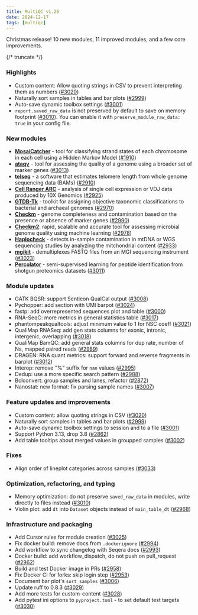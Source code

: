 ```yaml
---
title: MultiQC v1.26
date: 2024-12-17
tags: [multiqc]
---
```


Christmas release! 10 new modules, 11 improved modules, and a few core improvements.

{/* truncate */}

### Highlights

- Custom content: Allow quoting strings in CSV to prevent interpreting them as numbers ([#3020](https://github.com/MultiQC/MultiQC/pull/3020))
- Naturally sort samples in tables and bar plots ([#2999](https://github.com/MultiQC/MultiQC/pull/2999))
- Auto-save dynamic toolbox settings ([#3001](https://github.com/MultiQC/MultiQC/pull/3001))
- `report.saved_raw_data` is not preserved by default to save on memory footprint ([#3010](https://github.com/MultiQC/MultiQC/pull/3010)). You can enable it with `preserve_module_raw_data: true` in your config file.

### New modules

- [**MosaiCatcher**](https://github.com/friendsofstrandseq/mosaicatcher) - tool for classifying strand states of each chromosome in each cell using a Hidden Markov Model ([#1910](https://github.com/MultiQC/MultiQC/pull/1910))
- [**ataqv**](https://github.com/ParkerLab/ataqv) - tool for assessing the quality of a genome using a broader set of marker genes ([#3013](https://github.com/MultiQC/MultiQC/pull/3013))
- [**telseq**](https://github.com/zd1/telseq) - a software that estimates telomere length from whole genome sequencing data (BAMs) ([#2910](https://github.com/MultiQC/MultiQC/pull/2910))
- [**Cell Ranger ARC**](https://support.10xgenomics.com/single-cell-gene-expression/software/pipelines/latest/what-is-cell-ranger) - analysis of single cell expression or VDJ data produced by 10X Genomics ([#2925](https://github.com/MultiQC/MultiQC/pull/2925))
- [**GTDB-Tk**](https://ecogenomics.github.io/GTDBTk/index.html) - toolkit for assigning objective taxonomic classifications to bacterial and archaeal genomes ([#2970](https://github.com/MultiQC/MultiQC/pull/2970))
- [**Checkm**](https://github.com/Ecogenomics/CheckM) - genome completeness and contamination based on the presence or absence of marker genes ([#2990](https://github.com/MultiQC/MultiQC/pull/2990))
- [**Checkm2**](https://github.com/chklovski/CheckM2): rapid, scalable and accurate tool for assessing microbial genome quality using machine learning ([#2978](https://github.com/MultiQC/MultiQC/pull/2978))
- [**Haplocheck**](https://github.com/genepi/haplocheck/) - detects in-sample contamination in mtDNA or WGS sequencing studies by analyzing the mitchondrial content ([#2933](https://github.com/MultiQC/MultiQC/pull/2933))
- [**mgikit**](https://github.com/sagc-bioinformatics/mgikit) - demultiplexes FASTQ files from an MGI sequencing instrument ([#3023](https://github.com/MultiQC/MultiQC/pull/3023))
- [**Percolator**](https://github.com/percolator/percolator) - semi-supervised learning for peptide identification from shotgun proteomics datasets ([#3011](https://github.com/MultiQC/MultiQC/pull/3011))

### Module updates

- GATK BQSR: support Sentieon QualCal output ([#3008](https://github.com/MultiQC/MultiQC/pull/3008))
- Pychopper: add section with UMI barpot ([#3024](https://github.com/MultiQC/MultiQC/pull/3024))
- fastp: add overrepresented sequences plot and table ([#3000](https://github.com/MultiQC/MultiQC/pull/3000))
- RNA-SeqC: more metrics in general statistics table ([#3017](https://github.com/MultiQC/MultiQC/pull/3017))
- phantompeakqualtools: adjust minimum value to 1 for NSC coeff ([#3021](https://github.com/MultiQC/MultiQC/pull/3021))
- QualiMap RNASeq: add gen stats columns for exonic, intronic, intergenic, overlapping ([#3018](https://github.com/MultiQC/MultiQC/pull/3018))
- QualiMap BamQC: add general stats columns for dup rate, number of Ns, mapped paired reads ([#2989](https://github.com/MultiQC/MultiQC/pull/2989))
- DRAGEN: RNA quant metrics: support forward and reverse fragments in barplot ([#3012](https://github.com/MultiQC/MultiQC/pull/3012))
- Interop: remove "%" suffix for `nan` values ([#2995](https://github.com/MultiQC/MultiQC/pull/2995))
- Dedup: use a more specific search pattern ([#2988](https://github.com/MultiQC/MultiQC/pull/2988))
- Bclconvert: group samples and lanes, refactor ([#2872](https://github.com/MultiQC/MultiQC/pull/2872))
- Nanostat: new format: fix parsing sample names ([#3007](https://github.com/MultiQC/MultiQC/pull/3007))

### Feature updates and improvements

- Custom content: allow quoting strings in CSV ([#3020](https://github.com/MultiQC/MultiQC/pull/3020))
- Naturally sort samples in tables and bar plots ([#2999](https://github.com/MultiQC/MultiQC/pull/2999))
- Auto-save dynamic toolbox settings to session and to a file ([#3001](https://github.com/MultiQC/MultiQC/pull/3001))
- Support Python 3.13, drop 3.8 ([#2862](https://github.com/MultiQC/MultiQC/pull/2862))
- Add table tooltips about merged values in groupped samples ([#3002](https://github.com/MultiQC/MultiQC/pull/3002))

### Fixes

- Align order of lineplot categories across samples ([#3033](https://github.com/MultiQC/MultiQC/pull/3033))

### Optimization, refactoring, and typing

- Memory optimization: do not preserve `saved_raw_data` in modules, write directly to files instead ([#3010](https://github.com/MultiQC/MultiQC/pull/3010))
- Violin plot: add `dt` into `Dataset` objects instead of `main_table_dt` ([#2968](https://github.com/MultiQC/MultiQC/pull/2968))

### Infrastructure and packaging

- Add Cursor rules for module creation ([#3025](https://github.com/MultiQC/MultiQC/pull/3025))
- Fix docker build: remove docs from `.dockerignore` ([#2994](https://github.com/MultiQC/MultiQC/pull/2994))
- Add workflow to sync changelog with Seqera docs ([#2993](https://github.com/MultiQC/MultiQC/pull/2993))
- Docker build: add workflow_dispatch, do not push on pull_request ([#2962](https://github.com/MultiQC/MultiQC/pull/2962))
- Build and test Docker image in PRs ([#2958](https://github.com/MultiQC/MultiQC/pull/2958))
- Fix Docker CI for forks: skip login step ([#2953](https://github.com/MultiQC/MultiQC/pull/2953))
- Document bar plot's `sort_samples` ([#3006](https://github.com/MultiQC/MultiQC/pull/3006))
- Update ruff to 0.8.3 ([#3029](https://github.com/MultiQC/MultiQC/pull/3029))
- Add more tests for custom-content ([#3028](https://github.com/MultiQC/MultiQC/pull/3028))
- Add pytest ini options to `pyproject.toml` - to set default test targets ([#3030](https://github.com/MultiQC/MultiQC/pull/3030))
